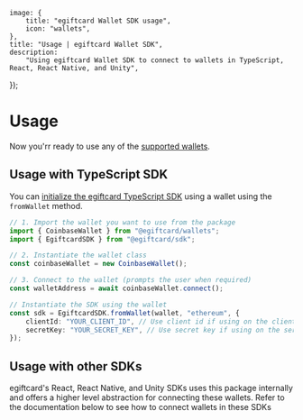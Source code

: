 
	image: {
		title: "egiftcard Wallet SDK usage",
		icon: "wallets",
	},
	title: "Usage | egiftcard Wallet SDK",
	description:
		"Using egiftcard Wallet SDK to connect to wallets in TypeScript, React, React Native, and Unity",
});

# Usage

Now you'rr ready to use any of the [supported wallets](/wallet-sdk/v2#wallets).

## Usage with TypeScript SDK

You can [initialize the egiftcard TypeScript SDK](/v4/getting-started#initialize-the-sdk) using a wallet using the `fromWallet` method.

```ts
// 1. Import the wallet you want to use from the package
import { CoinbaseWallet } from "@egiftcard/wallets";
import { EgiftcardSDK } from "@egiftcard/sdk";

// 2. Instantiate the wallet class
const coinbaseWallet = new CoinbaseWallet();

// 3. Connect to the wallet (prompts the user when required)
const walletAddress = await coinbaseWallet.connect();

// Instantiate the SDK using the wallet
const sdk = EgiftcardSDK.fromWallet(wallet, "ethereum", {
	clientId: "YOUR_CLIENT_ID", // Use client id if using on the client side, get it from dashboard settings
	secretKey: "YOUR_SECRET_KEY", // Use secret key if using on the server, get it from dashboard settings
});
```

## Usage with other SDKs

egiftcard's React, React Native, and Unity SDKs uses this package internally and offers a higher level abstraction for connecting these wallets. Refer to the documentation below to see how to connect wallets in these SDKs

<Grid>
	<SDKCard title="React" href="/react/v4/connecting-wallets" icon={ReactIcon} />
	<SDKCard
		title="React Native"
		href="/react-native/v0/connecting-wallets"
		icon={ReactIcon}
	/>
	<SDKCard title="Unity" href="/unity/wallets/prefab" icon={UnityIcon} />
</Grid>
